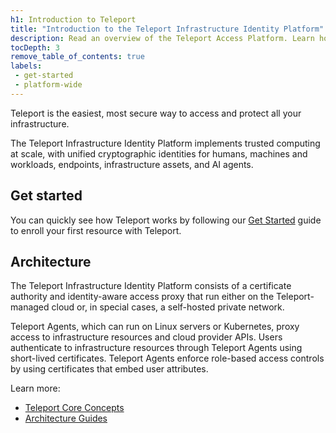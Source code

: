 ```yaml
---
h1: Introduction to Teleport
title: "Introduction to the Teleport Infrastructure Identity Platform"
description: Read an overview of the Teleport Access Platform. Learn how to implement Zero Trust Security across all your infrastructure for enhanced protection and streamlined access control.
tocDepth: 3
remove_table_of_contents: true
labels:
 - get-started
 - platform-wide
---
```



Teleport is the easiest, most secure way to access and protect all your infrastructure.

The Teleport Infrastructure Identity Platform implements trusted computing at
scale, with unified cryptographic identities for humans, machines and workloads,
endpoints, infrastructure assets, and AI agents. 

## Get started

You can quickly see how Teleport works by following our [Get
Started](./get-started.mdx) guide to enroll your first resource with Teleport.

<Products />

## Architecture

The Teleport Infrastructure Identity Platform consists of a certificate authority and
identity-aware access proxy that run either on the Teleport-managed cloud or, in
special cases, a self-hosted private network. 

Teleport Agents, which can run on Linux servers or Kubernetes, proxy access to
infrastructure resources and cloud provider APIs. Users authenticate to
infrastructure resources through Teleport Agents using short-lived certificates.
Teleport Agents enforce role-based access controls by using certificates that embed user attributes.

Learn more:

- [Teleport Core Concepts](./core-concepts.mdx)
- [Architecture Guides](./reference/architecture/architecture.mdx)

